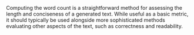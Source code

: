 
<Typography variant="body2" gutterBottom>
  Computing the word count is a straightforward method for assessing the length
  and conciseness of a generated text. While useful as a basic metric, it should
  typically be used alongside more sophisticated methods evaluating other
  aspects of the text, such as correctness and readability.
</Typography>
